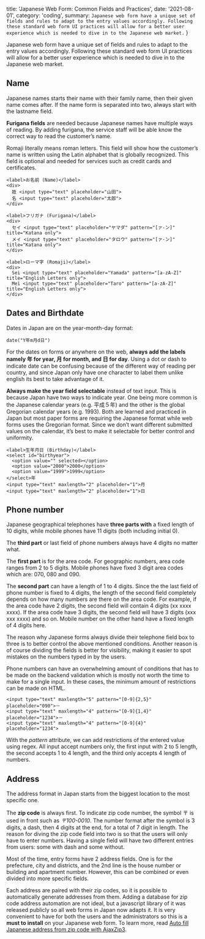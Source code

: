 
  title: 'Japanese Web Form: Common Fields and Practices',
  date: '2021-08-01',
  category: 'coding',
  summary: `Japanese web form have a unique set of fields and rules to adapt to the entry values accordingly. Following these standard web form UI practices will allow for a better user experience which is needed to dive in to the Japanese web market.`
}


Japanese web form have a unique set of fields and rules to adapt to the entry values accordingly. Following these standard web form UI practices will allow for a better user experience which is needed to dive in to the Japanese web market.

## Name
Japanese names starts their name with their family name, then their given name comes after. If the name form is separated into two, always start with the lastname field.

**Furigana fields** are needed because Japanese names have multiple ways of reading. By adding furigana, the service staff will be able know the correct way to read the customer’s name.

Romaji literally means roman letters. This field will show how the customer’s name is written using the Latin alphabet that is globally recognized. This field is optional and needed for services such as credit cards and certificates.

```
<label>お名前 (Name)</label>
<div>
  姓 <input type="text" placeholder="山田">
  名 <input type="text" placeholder="太郎">
</div>

<label>フリガナ (Furigana)</label>
<div>
  セイ <input type="text" placeholder="ヤマダ" pattern="[ァ-ン]" title="Katana only">
  メイ <input type="text" placeholder="タロウ" pattern="[ァ-ン]" title="Katana only">
</div>

<label>ローマ字 (Romaji)</label>
<div>
  Sei <input type="text" placeholder="Yamada" pattern="[a-zA-Z]" title="English Letters only">
  Mei <input type="text" placeholder="Taro" pattern="[a-zA-Z]" title="English Letters only">
</div>
```

## Dates and Birthdate

Dates in Japan are on the year-month-day format:

```
date("Y年m月d日")
```

For the dates on forms or anywhere on the web, **always add the labels namely 年 for year, 月 for month, and 日 for day**. Using a dot or dash to indicate date can be confusing because of the different way of reading per country, and since Japan only have one character to label them unlike english its best to take advantage of it.

**Always make the year field selectable** instead of text input. This is because Japan have two ways to indicate year. One being more common is the Japanese calendar years (e.g. 平成５年) and the other is the global Gregorian calendar years (e.g. 1993). Both are learned and practiced in Japan but most paper forms are requiring the Japanese format while web forms uses the Gregorian format. Since we don’t want different submitted values on the calendar, it’s best to make it selectable for better control and uniformity.

```
<label>生年月日 (Birthday)</label>
<select id="birthyear">
  <option value="" selected></option>
  <option value="2000">2000</option>
  <option value="1999">1999</option>
</select>年
<input type="text" maxlength="2" placeholder="1">月
<input type="text" maxlength="2" placeholder="1">日
```

## Phone number
Japanese geographical telephones have **three parts with** a fixed length of 10 digits, while mobile phones have 11 digits (both including initial 0).

The **third part** or last field of phone numbers always have 4 digits no matter what.

The **first part** is for the area code. For geographic numbers, area code ranges from 2 to 5 digits. Mobile phones have fixed 3 digit area codes which are: 070, 080 and 090.

The **second part** can have a length of 1 to 4 digits. Since the the last field of phone number is fixed to 4 digits, the length of the second field completely depends on how many numbers are there on the area code. For example, if the area code have 2 digits, the second field will contain 4 digits (xx xxxx xxxx). If the area code have 3 digits, the second field will have 3 digits (xxx xxx xxxx) and so on. Mobile number on the other hand have a fixed length of 4 digits here.

The reason why Japanese forms always divide their telephone field box to three is to better control the above mentioned conditions. Another reason is of course dividing the fields is better for visibility, making it easier to spot mistakes on the numbers typed in by the users.

Phone numbers can have an overwhelming amount of conditions that has to be made on the backend validation which is mostly not worth the time to make for a single input. In these cases, the minimum amount of restrictions can be made on HTML.

```
<input type="text" maxlength="5" pattern="[0-9]{2,5}" placeholder="090">－
<input type="text" maxlength="4" pattern="[0-9]{1,4}" placeholder="1234">－
<input type="text" maxlength="4" pattern="[0-9]{4}" placeholder="1234">
```

With the *pattern* attribute, we can add restrictions of the entered value using regex. All input accept numbers only, the first input with 2 to 5 length, the second accepts 1 to 4 length, and the third only accepts 4 length of numbers.

## Address

The address format in Japan starts from the biggest location to the most specific one.

The **zip code** is always first. To indicate zip code number, the symbol 〒 is used in front such as *〒100-0010*. The number format after the symbol is 3 digits, a dash, then 4 digits at the end, for a total of 7 digit in length. The reason for diving the zip code field into two is so that the users will only have to enter numbers. Having a single field will have two different entries from users: some with dash and some without.

Most of the time, entry forms have 2 address fields. One is for the prefecture, city and districts, and the 2nd line is the house number or building and apartment number. However, this can be combined or even divided into more specific fields.

Each address are paired with their zip codes, so it is possible to automatically generate addresses from them. Adding a database for zip code address automation are not ideal, but a javascript library of it was released publicly so all web forms in Japan now adapts it. It is very convenient to have for both the users and the administrators so this is a **must to install** on your Japanese web form. To learn more, read [Auto fill Japanese address from zip code with AjaxZip3](auto-fill-japan-address-from-zipcode).